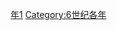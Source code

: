 {{Catnav|頁面分類|历史|歷史時代|年|6世纪各年}}

{{catmore}}
{{Commons category|591}}

[[Category:590年代|年1]]
[[Category:6世纪各年|Category:6世纪各年]]